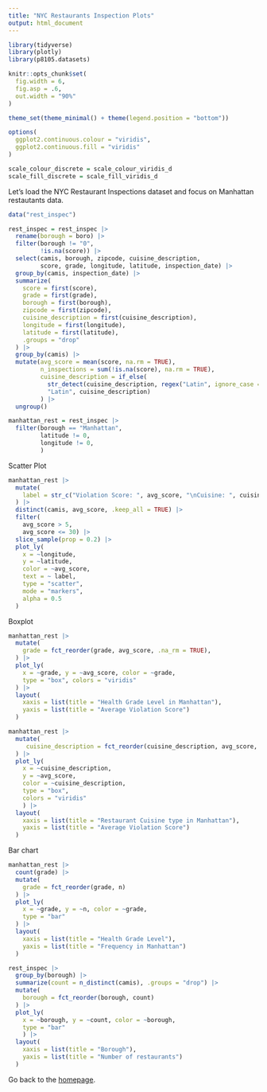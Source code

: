 ```yaml
---
title: "NYC Restaurants Inspection Plots"
output: html_document
---
```


```r
library(tidyverse)
library(plotly)
library(p8105.datasets)

knitr::opts_chunk$set(
  fig.width = 6,
  fig.asp = .6,
  out.width = "90%"
)

theme_set(theme_minimal() + theme(legend.position = "bottom"))

options(
  ggplot2.continuous.colour = "viridis",
  ggplot2.continuous.fill = "viridis"
)

scale_colour_discrete = scale_colour_viridis_d
scale_fill_discrete = scale_fill_viridis_d

```


Let's load the NYC Restaurant Inspections dataset and focus on Manhattan restautants data.

```r
data("rest_inspec")

rest_inspec = rest_inspec |> 
  rename(borough = boro) |> 
  filter(borough != "0",
         !is.na(score)) |> 
  select(camis, borough, zipcode, cuisine_description, 
         score, grade, longitude, latitude, inspection_date) |>
  group_by(camis, inspection_date) |> 
  summarize(
    score = first(score),
    grade = first(grade),
    borough = first(borough),
    zipcode = first(zipcode),
    cuisine_description = first(cuisine_description),
    longitude = first(longitude),
    latitude = first(latitude),
    .groups = "drop"
  ) |> 
  group_by(camis) |>
  mutate(avg_score = mean(score, na.rm = TRUE),
         n_inspections = sum(!is.na(score), na.rm = TRUE),
         cuisine_description = if_else( 
           str_detect(cuisine_description, regex("Latin", ignore_case = TRUE)), 
           "Latin", cuisine_description)
         ) |> 
  ungroup()

manhattan_rest = rest_inspec |> 
  filter(borough == "Manhattan",
         latitude != 0,
         longitude != 0,
         )


```

Scatter Plot

```r
manhattan_rest |> 
  mutate(
    label = str_c("Violation Score: ", avg_score, "\nCuisine: ", cuisine_description)
  ) |> 
  distinct(camis, avg_score, .keep_all = TRUE) |> 
  filter(
    avg_score > 5,
    avg_score <= 30) |> 
  slice_sample(prop = 0.2) |> 
  plot_ly(
    x = ~longitude, 
    y = ~latitude, 
    color = ~avg_score,
    text = ~ label,
    type = "scatter", 
    mode = "markers",
    alpha = 0.5
  )
```

Boxplot

```r
manhattan_rest |> 
  mutate(
    grade = fct_reorder(grade, avg_score, .na_rm = TRUE),
  ) |> 
  plot_ly(
    x = ~grade, y = ~avg_score, color = ~grade,
    type = "box", colors = "viridis"
  ) |> 
  layout(
    xaxis = list(title = "Health Grade Level in Manhattan"),
    yaxis = list(title = "Average Violation Score")
  )
```

```r
manhattan_rest |> 
  mutate(
     cuisine_description = fct_reorder(cuisine_description, avg_score, .na_rm = TRUE),
  ) |> 
  plot_ly(
    x = ~cuisine_description, 
    y = ~avg_score, 
    color = ~cuisine_description,
    type = "box", 
    colors = "viridis"
    ) |> 
  layout(
    xaxis = list(title = "Restaurant Cuisine type in Manhattan"),
    yaxis = list(title = "Average Violation Score")
  )
```


Bar chart

```r
manhattan_rest |> 
  count(grade) |> 
  mutate(
    grade = fct_reorder(grade, n)
  ) |> 
  plot_ly(
    x = ~grade, y = ~n, color = ~grade,
    type = "bar"
  ) |> 
  layout(
    xaxis = list(title = "Health Grade Level"),
    yaxis = list(title = "Frequency in Manhattan")
  )
```


```r
rest_inspec |> 
  group_by(borough) |> 
  summarize(count = n_distinct(camis), .groups = "drop") |> 
  mutate(
    borough = fct_reorder(borough, count)
  ) |> 
  plot_ly(
    x = ~borough, y = ~count, color = ~borough,
    type = "bar"
    ) |> 
  layout(
    xaxis = list(title = "Borough"),
    yaxis = list(title = "Number of restaurants")
  )
```


Go back to the [homepage](index.html).

